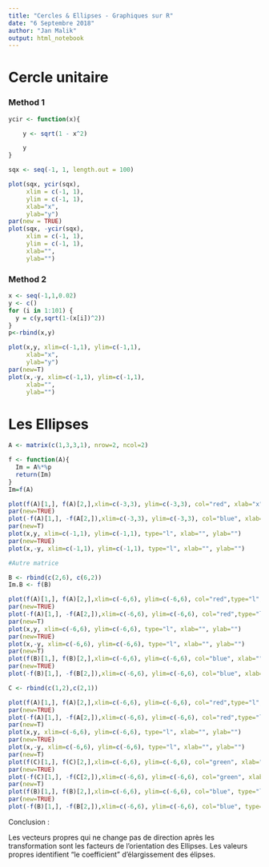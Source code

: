 ---
title: "Cercles & Ellipses - Graphiques sur R"
date: "6 Septembre 2018"
author: "Jan Malik"
output: html_notebook
---

# Cercle unitaire

### Method 1
```{r}
ycir <- function(x){

    y <- sqrt(1 - x^2)

    y
}

sqx <- seq(-1, 1, length.out = 100)

plot(sqx, ycir(sqx),
     xlim = c(-1, 1),
     ylim = c(-1, 1),
     xlab="x",
     ylab="y")
par(new = TRUE)
plot(sqx, -ycir(sqx),
     xlim = c(-1, 1),
     ylim = c(-1, 1), 
     xlab="",
     ylab="")
```


### Method 2

```{r}
x <- seq(-1,1,0.02)
y <- c()
for (i in 1:101) {
  y = c(y,sqrt(1-(x[i])^2))
}
p<-rbind(x,y)

plot(x,y, xlim=c(-1,1), ylim=c(-1,1),
     xlab="x",
     ylab="y")
par(new=T)
plot(x,-y, xlim=c(-1,1), ylim=c(-1,1),
     xlab="",
     ylab="")
```


# Les Ellipses

```{r}
A <- matrix(c(1,3,3,1), nrow=2, ncol=2)
```

```{r}
f <- function(A){
  Im = A%*%p
  return(Im)
}
Im=f(A)

plot(f(A)[1,], f(A)[2,],xlim=c(-3,3), ylim=c(-3,3), col="red", xlab="x", ylab="y")
par(new=TRUE)
plot(-f(A)[1,], -f(A[2,]),xlim=c(-3,3), ylim=c(-3,3), col="blue", xlab="", ylab="")
par(new=T)
plot(x,y, xlim=c(-1,1), ylim=c(-1,1), type="l", xlab="", ylab="")
par(new=TRUE)
plot(x,-y, xlim=c(-1,1), ylim=c(-1,1), type="l", xlab="", ylab="")

```
```{r}
#Autre matrice

B <- rbind(c(2,6), c(6,2))
Im.B <- f(B)

plot(f(A)[1,], f(A)[2,],xlim=c(-6,6), ylim=c(-6,6), col="red",type="l", xlab="x", ylab="y")
par(new=TRUE)
plot(-f(A)[1,], -f(A[2,]),xlim=c(-6,6), ylim=c(-6,6), col="red",type="l", xlab="", ylab="")
par(new=T)
plot(x,y, xlim=c(-6,6), ylim=c(-6,6), type="l", xlab="", ylab="")
par(new=TRUE)
plot(x,-y, xlim=c(-6,6), ylim=c(-6,6), type="l", xlab="", ylab="")
par(new=T)
plot(f(B)[1,], f(B)[2,],xlim=c(-6,6), ylim=c(-6,6), col="blue", xlab="", ylab="")
par(new=TRUE)
plot(-f(B)[1,], -f(B[2,]),xlim=c(-6,6), ylim=c(-6,6), col="blue", xlab="", ylab="")

```
```{r}
C <- rbind(c(1,2),c(2,1))

plot(f(A)[1,], f(A)[2,],xlim=c(-6,6), ylim=c(-6,6), col="red",type="l", xlab="x", ylab="y")
par(new=TRUE)
plot(-f(A)[1,], -f(A[2,]),xlim=c(-6,6), ylim=c(-6,6), col="red",type="l", xlab="", ylab="")
par(new=T)
plot(x,y, xlim=c(-6,6), ylim=c(-6,6), type="l", xlab="", ylab="")
par(new=TRUE)
plot(x,-y, xlim=c(-6,6), ylim=c(-6,6), type="l", xlab="", ylab="")
par(new=T)
plot(f(C)[1,], f(C)[2,],xlim=c(-6,6), ylim=c(-6,6), col="green", xlab="", ylab="")
par(new=TRUE)
plot(-f(C)[1,], -f(C[2,]),xlim=c(-6,6), ylim=c(-6,6), col="green", xlab="", ylab="")
par(new=T)
plot(f(B)[1,], f(B)[2,],xlim=c(-6,6), ylim=c(-6,6), col="blue", type="l", xlab="", ylab="")
par(new=TRUE)
plot(-f(B)[1,], -f(B[2,]),xlim=c(-6,6), ylim=c(-6,6), col="blue", type="l", xlab="", ylab="")
```
Conclusion :

Les vecteurs propres qui ne change pas de direction après les transformation sont les facteurs de l'orientation des Ellipses.
Les valeurs propres identifient "le coefficient" d'élargissement des élipses.
